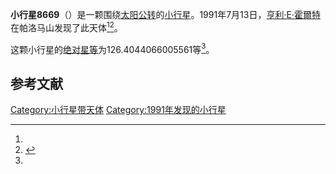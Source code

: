 {{Infobox planet
| bgcolour = #FFFFC0
| name = 8669
| symbol = 
| image = 
| caption = 
| discovery = yes
| discovery_ref = 
| discoverer = [[亨利·E·霍爾特|亨利·E·霍爾特]]
| discovery_site = [[帕洛马山|帕洛马山]] 
| discovered = 1991年7月13日
| designations = yes
| mp_name = 
| named_after = 
| alt_names = 1991 NS1/ 1987 MR
| mp_category = [[主带小行星|主带小行星]]
| orbit_ref = <ref name="a">[http://ssd.jpl.nasa.gov/sbdb.cgi?sstr=8669 8669] {{Wayback|url=http://ssd.jpl.nasa.gov/sbdb.cgi?sstr=8669 |date=20210827140215 }}，小行星數據庫瀏覽器（JPL Small-Body Database Browser）－[[美国国家航空航天局|美国国家航空航天局]]喷气推进实验室</ref>
| epoch = 2456400.5 (2013年4月18日更新)
| aphelion = {{convert|2.860261445818134|AU|km|3|abbr=on|lk=out}}
| perihelion = {{convert|2.001567411099275|AU|km|3|abbr=on}}
| semimajor = {{convert|2.430914428458705|AU|km|3|abbr=on}}
| eccentricity = 0.176619552
| period = 1384.372405 [[日|日]]<br />3.79[[儒略年|儒略年]]
| avg_speed = 
| inclination = 6.62545118075602
| asc_node = 173.0087535143852
| mean_anomaly = 
| arg_peri = 126.4044066005561
| satellites = 
| physical_characteristics = yes
| dimensions = 
| mass = 
| density = 
| surface_grav = 
| escape_velocity = 
| sidereal_day = 
| axial_tilt = 
| pole_ecliptic_lat = 
| pole_ecliptic_lon = 
| albedo = 
| temperatures= 
| temp_name1 = 
| mean_temp_1 = 
| max_temp_1 = 
| temp_name2 = 
| max_temp_2 = 
| spectral_type = 
| abs_magnitude = 126.4044066005561
}}

'''小行星8669'''（{{lang-en|8669}}）是一颗围绕[[太阳|太阳]][[公转|公转]]的[[小行星|小行星]]。1991年7月13日，[[亨利·E·霍爾特|亨利·E·霍爾特]]在帕洛马山发现了此天体<ref name="a" /><ref>{{cite news|title=小行星列表|url=http://cfa-www.harvard.edu/iau/lists/NumberedMPs.txt|accessdate=2013-07-08|newspaper=哈佛大学|archive-date=2008-05-17|archive-url=https://web.archive.org/web/20080517010638/http://cfa-www.harvard.edu/iau/lists/NumberedMPs.txt|dead-url=no}}</ref>。

这颗小行星的[[绝对星等|绝对星等]]为126.4044066005561等<ref name="a" />。

==参考文献==
{{reflist}}
{{Minor Planet Number|[[小行星8668|小行星8668]]|[[小行星8670|小行星8670]]}}

{{小天体}}

[[Category:小行星带天体|Category:小行星带天体]]
[[Category:1991年发现的小行星|Category:1991年发现的小行星]]

{{asteroid-stub}}